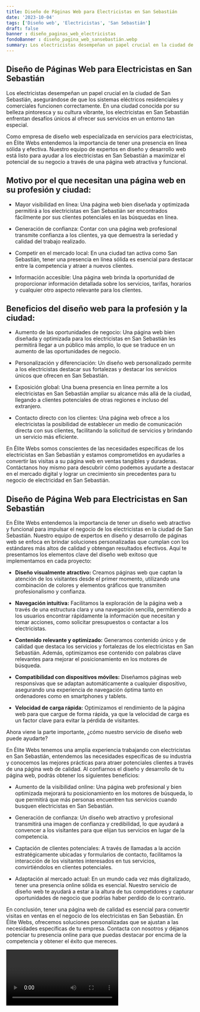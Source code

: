 ```yaml
---
title: Diseño de Páginas Web para Electricistas en San Sebastián
date: '2023-10-04'
tags: ['Diseño web', 'Electricistas', 'San Sebastián']
draft: false
banner : diseño_paginas_web_electricistas
fondoBanner : diseño_pagina_web_sansebastián.webp
summary: Los electricistas desempeñan un papel crucial en la ciudad de San Sebastián, asegurándose de que los sistemas eléctricos residenciales y comerciales funcionen correctamente. En una ciudad conocida por su belleza pintoresca y su cultura vibrante, los electricistas en San Sebastián enfrentan desafíos únicos al ofrecer sus servicios en un entorno tan especial. 
---
```


## Diseño de Páginas Web para Electricistas en San Sebastián

Los electricistas desempeñan un papel crucial en la ciudad de San Sebastián, asegurándose de que los sistemas eléctricos residenciales y comerciales funcionen correctamente. En una ciudad conocida por su belleza pintoresca y su cultura vibrante, los electricistas en San Sebastián enfrentan desafíos únicos al ofrecer sus servicios en un entorno tan especial. 

Como empresa de diseño web especializada en servicios para electricistas, en Élite Webs entendemos la importancia de tener una presencia en línea sólida y efectiva. Nuestro equipo de expertos en diseño y desarrollo web está listo para ayudar a los electricistas en San Sebastián a maximizar el potencial de su negocio a través de una página web atractiva y funcional.

## Motivo por el que necesitan una página web en su profesión y ciudad:

- Mayor visibilidad en línea: Una página web bien diseñada y optimizada permitirá a los electricistas en San Sebastián ser encontrados fácilmente por sus clientes potenciales en las búsquedas en línea.

- Generación de confianza: Contar con una página web profesional transmite confianza a los clientes, ya que demuestra la seriedad y calidad del trabajo realizado.

- Competir en el mercado local: En una ciudad tan activa como San Sebastián, tener una presencia en línea sólida es esencial para destacar entre la competencia y atraer a nuevos clientes.

- Información accesible: Una página web brinda la oportunidad de proporcionar información detallada sobre los servicios, tarifas, horarios y cualquier otro aspecto relevante para los clientes.

## Beneficios del diseño web para la profesión y la ciudad:

- Aumento de las oportunidades de negocio: Una página web bien diseñada y optimizada para los electricistas en San Sebastián les permitirá llegar a un público más amplio, lo que se traduce en un aumento de las oportunidades de negocio.

- Personalización y diferenciación: Un diseño web personalizado permite a los electricistas destacar sus fortalezas y destacar los servicios únicos que ofrecen en San Sebastián.

- Exposición global: Una buena presencia en línea permite a los electricistas en San Sebastián ampliar su alcance más allá de la ciudad, llegando a clientes potenciales de otras regiones e incluso del extranjero.

- Contacto directo con los clientes: Una página web ofrece a los electricistas la posibilidad de establecer un medio de comunicación directa con sus clientes, facilitando la solicitud de servicios y brindando un servicio más eficiente.

En Élite Webs somos conscientes de las necesidades específicas de los electricistas en San Sebastián y estamos comprometidos en ayudarles a convertir las visitas a su página web en ventas tangibles y duraderas. Contáctanos hoy mismo para descubrir cómo podemos ayudarte a destacar en el mercado digital y lograr un crecimiento sin precedentes para tu negocio de electricidad en San Sebastián.

<GifSeo />

<Cta />

## Diseño de Página Web para Electricistas en San Sebastián

En Élite Webs entendemos la importancia de tener un diseño web atractivo y funcional para impulsar el negocio de los electricistas en la ciudad de San Sebastián. Nuestro equipo de expertos en diseño y desarrollo de páginas web se enfoca en brindar soluciones personalizadas que cumplan con los estándares más altos de calidad y obtengan resultados efectivos. Aquí te presentamos los elementos clave del diseño web exitoso que implementamos en cada proyecto:

- **Diseño visualmente atractivo:** Creamos páginas web que captan la atención de los visitantes desde el primer momento, utilizando una combinación de colores y elementos gráficos que transmiten profesionalismo y confianza.

- **Navegación intuitiva:** Facilitamos la exploración de la página web a través de una estructura clara y una navegación sencilla, permitiendo a los usuarios encontrar rápidamente la información que necesitan y tomar acciones, como solicitar presupuestos o contactar a los electricistas.

- **Contenido relevante y optimizado:** Generamos contenido único y de calidad que destaca los servicios y fortalezas de los electricistas en San Sebastián. Además, optimizamos ese contenido con palabras clave relevantes para mejorar el posicionamiento en los motores de búsqueda.

- **Compatibilidad con dispositivos móviles:** Diseñamos páginas web responsivas que se adaptan automáticamente a cualquier dispositivo, asegurando una experiencia de navegación óptima tanto en ordenadores como en smartphones y tablets.

- **Velocidad de carga rápida:** Optimizamos el rendimiento de la página web para que cargue de forma rápida, ya que la velocidad de carga es un factor clave para evitar la pérdida de visitantes.

Ahora viene la parte importante, ¿cómo nuestro servicio de diseño web puede ayudarte? 

En Élite Webs tenemos una amplia experiencia trabajando con electricistas en San Sebastián, entendemos las necesidades específicas de su industria y conocemos las mejores prácticas para atraer potenciales clientes a través de una página web de calidad. Al confiarnos el diseño y desarrollo de tu página web, podrás obtener los siguientes beneficios:

- Aumento de la visibilidad online: Una página web profesional y bien optimizada mejorará tu posicionamiento en los motores de búsqueda, lo que permitirá que más personas encuentren tus servicios cuando busquen electricistas en San Sebastián.

- Generación de confianza: Un diseño web atractivo y profesional transmitirá una imagen de confianza y credibilidad, lo que ayudará a convencer a los visitantes para que elijan tus servicios en lugar de la competencia.

- Captación de clientes potenciales: A través de llamadas a la acción estratégicamente ubicadas y formularios de contacto, facilitamos la interacción de los visitantes interesados en tus servicios, convirtiéndolos en clientes potenciales.

- Adaptación al mercado actual: En un mundo cada vez más digitalizado, tener una presencia online sólida es esencial. Nuestro servicio de diseño web te ayudará a estar a la altura de tus competidores y capturar oportunidades de negocio que podrías haber perdido de lo contrario.

En conclusión, tener una página web de calidad es esencial para convertir visitas en ventas en el negocio de los electricistas en San Sebastián. En Élite Webs, ofrecemos soluciones personalizadas que se ajustan a las necesidades específicas de tu empresa. Contacta con nosotros y déjanos potenciar tu presencia online para que puedas destacar por encima de la competencia y obtener el éxito que mereces.

<Video />

<CtaBot job='Electricistas' city='San Sebastián'/>

<Gmaps query='San Sebastián+españa+maps' />